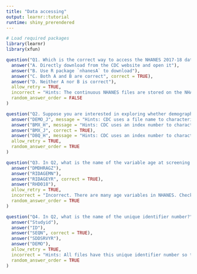 ```yaml
---
title: "Data accessing"
output: learnr::tutorial
runtime: shiny_prerendered
---
```


```r
# Load required packages
library(learnr)
library(xfun)
```

```r
question("Q1. Which is the correct way to access the NHANES 2017-18 data cycle in your RStudio environment?",
  answer("A. Directly download from the CDC website and open it"),
  answer("B. Use R package `nhanesA` to download"),
  answer("C. Both A and B are correct", correct = TRUE),
  answer("D. Neither A nor B is correct"),
  allow_retry = TRUE,
  incorrect = "Hints: The continuous NHANES files are stored on the NHANES website as SAS transport file formats (.xpt). You can import these data files in any statistical software that supports this file format. Some packages are also available to open those data files without downloading them.",
  random_answer_order = FALSE
)
```

```r
question("Q2. Suppose you are interested in exploring whether demographic factors, such as age, sex, and race/ethnicity, are associated with obesity among US adults. To extract the `obesity` information defined as body mass index greater than or equal to 30 kg/m^2 from the NHANES 2017-18 cycle, which data file do you need to access?",
  answer("DEMO_J", message = "Hints: CDC uses a file name to characterize a type of data file"),
  answer("BMX_H", message = "Hints: CDC uses an index number to characterize each cycle"),
  answer("BMX_J", correct = TRUE),
  answer("DBQ_H", message = "Hints: CDC uses an index number to characterize each cycle"),
  allow_retry = TRUE,
  random_answer_order = TRUE
)
```

```r
question("Q3. In Q2, what is the name of the variable age at screening in years?",
  answer("DMDHRAGZ"),
  answer("RIDAGEMN"),
  answer("RIDAGEYR", correct = TRUE),
  answer("RHD018"),
  allow_retry = TRUE,
  incorrect = "Incorrect. There are many age variables in NHANES. Check the appropriate one for your analysis.",
  random_answer_order = TRUE
)
```

```r
question("Q4. In Q2, what is the name of the unique identifier number?",
  answer("Studyid"),
  answer("ID"),
  answer("SEQN", correct = TRUE),
  answer("SDDSRVYR"),
  answer("DEMO"),
  allow_retry = TRUE,
  incorrect = "Hints: All files have this unique identifier number so that one can merge multiple data files based on that number.",
  random_answer_order = TRUE
)
```
